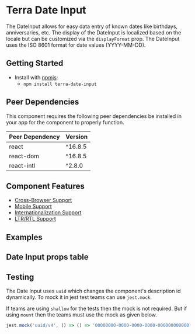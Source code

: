


<Badge />

# Terra Date Input

The DateInput allows for easy data entry of known dates like birthdays, anniversaries, etc. The display of the DateInput is localized based on the locale but can be customized via the `displayFormat` prop. The DateInput uses the ISO 8601 format for date values (YYYY-MM-DD).

## Getting Started

- Install with [npmjs](https://www.npmjs.com):
  - `npm install terra-date-input`

<!-- AUTO-GENERATED-CONTENT:START Peer Dependencies -->
## Peer Dependencies

This component requires the following peer dependencies be installed in your app for the component to properly function.

| Peer Dependency | Version |
|-|-|
| react | ^16.8.5 |
| react-dom | ^16.8.5 |
| react-intl | ^2.8.0 |

<!-- AUTO-GENERATED-CONTENT:END -->

## Component Features

 * [Cross-Browser Support](https://engineering.cerner.com/terra-ui/contributing/terra-ui/component-standards#cross-browser-support)
 * [Mobile Support](https://engineering.cerner.com/terra-ui/contributing/terra-ui/component-standards#mobile-support)
 * [Internationalization Support](https://engineering.cerner.com/terra-ui/contributing/terra-ui/component-standards#internationalization-i18n-support)
 * [LTR/RTL Support](https://engineering.cerner.com/terra-ui/contributing/terra-ui/component-standards#ltr--rtl-support)

## Examples
<DefaultDateInput title= 'Default DateInput' />
<MonthDayYearDateInput title= 'Month Day Year Display Format DateInput' />
<DayMonthYearDateInput title='Day Month Year Display Format DateInput' />

## Date Input props table
<DateInputPropsTable /> 

## Testing

The Date Input uses `uuid` which changes the component's description id dynamically. To mock it in jest test teams can use `jest.mock`.

If teams are using `shallow` for the tests then the mock is not required. But if using `mount` then the teams must use the mock as given below.

```js
jest.mock('uuid/v4', () => () => '00000000-0000-0000-0000-000000000000');
```
